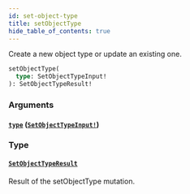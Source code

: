 ```yaml
---
id: set-object-type
title: setObjectType
hide_table_of_contents: true
---
```



Create a new object type or update an existing one.

```graphql
setObjectType(
  type: SetObjectTypeInput!
): SetObjectTypeResult!
```


### Arguments

#### [`type`](#) ([`SetObjectTypeInput!`](/schema/inputs/set-object-type-input))




### Type

#### [`SetObjectTypeResult`](/schema/objects/set-object-type-result)

Result of the setObjectType mutation.




